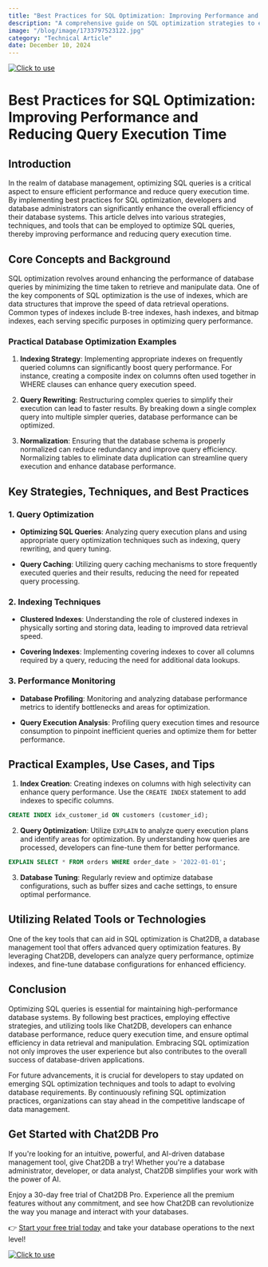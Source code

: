 ```yaml
---
title: "Best Practices for SQL Optimization: Improving Performance and Reducing Query Execution Time"
description: "A comprehensive guide on SQL optimization strategies to enhance database performance and minimize query execution time."
image: "/blog/image/1733797523122.jpg"
category: "Technical Article"
date: December 10, 2024
---
```

[![Click to use](/image/blog/bg/chat2db1.png)](https://app.chat2db.ai/)
# Best Practices for SQL Optimization: Improving Performance and Reducing Query Execution Time


<Authors date="December 10, 2024">
  <Author name="Jing" link="https://chat2db.ai" />
</Authors>

## Introduction

In the realm of database management, optimizing SQL queries is a critical aspect to ensure efficient performance and reduce query execution time. By implementing best practices for SQL optimization, developers and database administrators can significantly enhance the overall efficiency of their database systems. This article delves into various strategies, techniques, and tools that can be employed to optimize SQL queries, thereby improving performance and reducing query execution time.

## Core Concepts and Background

SQL optimization revolves around enhancing the performance of database queries by minimizing the time taken to retrieve and manipulate data. One of the key components of SQL optimization is the use of indexes, which are data structures that improve the speed of data retrieval operations. Common types of indexes include B-tree indexes, hash indexes, and bitmap indexes, each serving specific purposes in optimizing query performance.

### Practical Database Optimization Examples

1. **Indexing Strategy**: Implementing appropriate indexes on frequently queried columns can significantly boost query performance. For instance, creating a composite index on columns often used together in WHERE clauses can enhance query execution speed.

2. **Query Rewriting**: Restructuring complex queries to simplify their execution can lead to faster results. By breaking down a single complex query into multiple simpler queries, database performance can be optimized.

3. **Normalization**: Ensuring that the database schema is properly normalized can reduce redundancy and improve query efficiency. Normalizing tables to eliminate data duplication can streamline query execution and enhance database performance.

## Key Strategies, Techniques, and Best Practices

### 1. Query Optimization

- **Optimizing SQL Queries**: Analyzing query execution plans and using appropriate query optimization techniques such as indexing, query rewriting, and query tuning.

- **Query Caching**: Utilizing query caching mechanisms to store frequently executed queries and their results, reducing the need for repeated query processing.

### 2. Indexing Techniques

- **Clustered Indexes**: Understanding the role of clustered indexes in physically sorting and storing data, leading to improved data retrieval speed.

- **Covering Indexes**: Implementing covering indexes to cover all columns required by a query, reducing the need for additional data lookups.

### 3. Performance Monitoring

- **Database Profiling**: Monitoring and analyzing database performance metrics to identify bottlenecks and areas for optimization.

- **Query Execution Analysis**: Profiling query execution times and resource consumption to pinpoint inefficient queries and optimize them for better performance.

## Practical Examples, Use Cases, and Tips

1. **Index Creation**: Creating indexes on columns with high selectivity can enhance query performance. Use the `CREATE INDEX` statement to add indexes to specific columns.

```sql
CREATE INDEX idx_customer_id ON customers (customer_id);
```

2. **Query Optimization**: Utilize `EXPLAIN` to analyze query execution plans and identify areas for optimization. By understanding how queries are processed, developers can fine-tune them for better performance.

```sql
EXPLAIN SELECT * FROM orders WHERE order_date > '2022-01-01';
```

3. **Database Tuning**: Regularly review and optimize database configurations, such as buffer sizes and cache settings, to ensure optimal performance.

## Utilizing Related Tools or Technologies

One of the key tools that can aid in SQL optimization is Chat2DB, a database management tool that offers advanced query optimization features. By leveraging Chat2DB, developers can analyze query performance, optimize indexes, and fine-tune database configurations for enhanced efficiency.

## Conclusion

Optimizing SQL queries is essential for maintaining high-performance database systems. By following best practices, employing effective strategies, and utilizing tools like Chat2DB, developers can enhance database performance, reduce query execution time, and ensure optimal efficiency in data retrieval and manipulation. Embracing SQL optimization not only improves the user experience but also contributes to the overall success of database-driven applications.

For future advancements, it is crucial for developers to stay updated on emerging SQL optimization techniques and tools to adapt to evolving database requirements. By continuously refining SQL optimization practices, organizations can stay ahead in the competitive landscape of data management.


## Get Started with Chat2DB Pro

If you're looking for an intuitive, powerful, and AI-driven database management tool, give Chat2DB a try! Whether you're a database administrator, developer, or data analyst, Chat2DB simplifies your work with the power of AI.

Enjoy a 30-day free trial of Chat2DB Pro. Experience all the premium features without any commitment, and see how Chat2DB can revolutionize the way you manage and interact with your databases.

👉 [Start your free trial today](https://app.chat2db.ai/) and take your database operations to the next level!

[![Click to use](/image/blog/bg/chat2db.jpg)](https://app.chat2db.ai/)